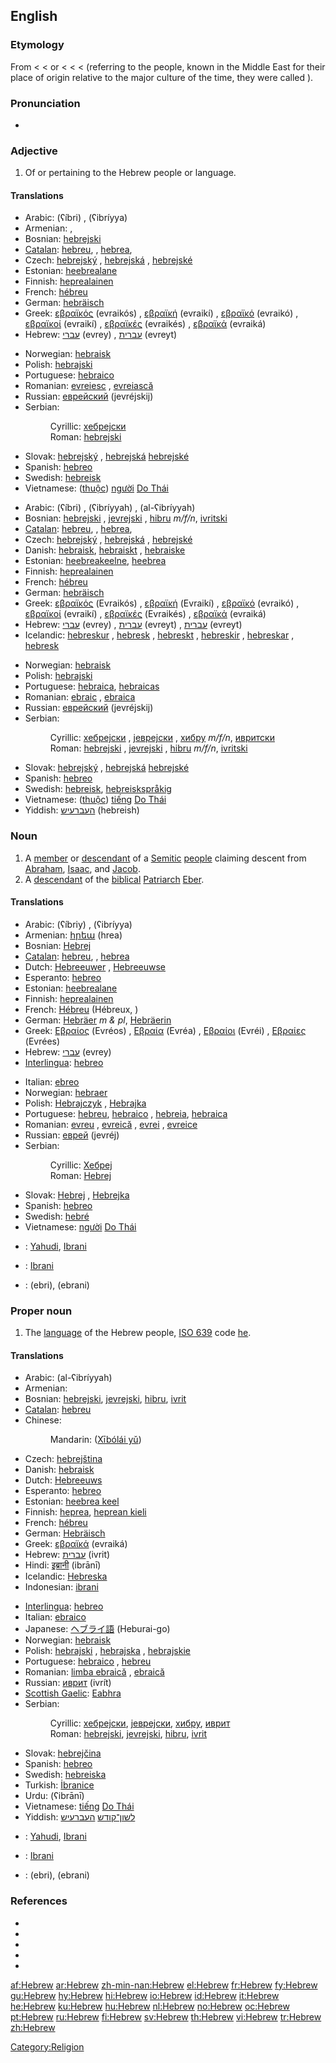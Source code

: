 {{interwiktionary|code=he}}
==English==

===Etymology===
From {{etyl|enm}} {{term|Ebreu|lang=enm}} < {{etyl|fro}} {{term|Ebreu|lang=fro}} < {{etyl|la}} {{term|Hebraeus|lang=la}} or {{term|Hebraic|lang=la}} <  {{etyl|grc}} {{term|sc=polytonic|Ἑβραῖος|tr=hebraios|lang=grc}} <  {{etyl|arc}} {{term|||tr='ibrāy|lang=arc}} < {{etyl|he}} {{term|sc=Hebr|עברי|tr=ʿIḇrî||traverse or pass over|lang=he}} (referring to the {{term|Ibri }} people, known in the Middle East for their place of origin relative to the major culture of the time, they were called {{term|Ibri||people from over on the other side of the Jordan river}}).

===Pronunciation===
* {{audio|en-us-Hebrew.ogg|Audio (US)}}

===Adjective===
{{en-adj|-}}

# Of or pertaining to the Hebrew people or language.

====Translations====
{{trans-top|pertaining to the people}}
* Arabic: {{Arab|[[عبري]]}} (ʕíbri) {{m}}, {{Arab|[[عبرية]]}} (ʕibríyya) {{f}}
* Armenian: {{t|hy|հրեական|sc=Armn|tr=hreakan}}, {{t|hy|եբրայական|sc=Armn|tr=ebrayakan}}
* Bosnian: [[hebrejski]] {{m}}
* [[Catalan]]: [[hebreu]], {{m}}, [[hebrea]],{{f}}
* Czech: [[hebrejský]] {{m}}, [[hebrejská]] {{f}}, [[hebrejské]] {{n}}
* Estonian: [[heebrealane]]
* Finnish: [[heprealainen]]
* French: [[hébreu]]
* German: [[hebräisch]]
* Greek: [[εβραϊκός]] (evraikós) {{m}}, [[εβραϊκή]] (evraikí) {{f}}, [[εβραϊκό]] (evraikó) {{n}}, [[εβραϊκοί]] (evraikí) {{m|p}}, [[εβραϊκές]] (evraikés) {{f|p}}, [[εβραϊκά]] (evraiká) {{n|p}}
* Hebrew: [[עברי]] (evrey) {{m}}, [[עברית]] (evreyt) {{f}}
{{trans-mid}}
* Norwegian: [[hebraisk]]
* Polish: [[hebrajski]]
* Portuguese: [[hebraico]]
* Romanian: [[evreiesc]] {{m}}, [[evreiască]] {{f}}
* Russian: [[еврейский]] (jevréjskij) {{m}}
* Serbian:
*: Cyrillic: [[хебрејски]] {{m}}
*: Roman: [[hebrejski]] {{m}}
* Slovak: [[hebrejský]] {{m}}, [[hebrejská]] {{f}} [[hebrejské]] {{n}}
* Spanish: [[hebreo]]
* Swedish: [[hebreisk]]
* Vietnamese: ([[thuộc]]) [[người]] [[Do Thái]]
{{trans-bottom}}

{{trans-top|pertaining to the language}}
* Arabic: {{Arab|[[عبري]]}} (ʕíbri) {{m}}, {{Arab|[[عبرية]]}} (ʕibríyyah) {{f}}, {{Arab|[[العبرية]]}} (al-ʕibríyyah) {{n}}
* Bosnian: [[hebrejski]] {{m}}, [[jevrejski]] {{m}}, [[hibru]] ''m/f/n'', [[ivritski]] {{m}}
* [[Catalan]]: [[hebreu]], {{m}}, [[hebrea]],{{f}}
* Czech: [[hebrejský]] {{m}}, [[hebrejská]] {{f}}, [[hebrejské]] {{n}}
* Danish: [[hebraisk]], [[hebraiskt]] {{n}}, [[hebraiske]] {{p}}
* Estonian: [[heebreakeelne]], [[heebrea]]
* Finnish: [[heprealainen]]
* French: [[hébreu]]
* German: [[hebräisch]]
* Greek: [[εβραϊκός]] (Evraikós) {{m}}, [[εβραϊκή]] (Evraikí) {{f}}, [[εβραϊκό]] (evraikó) {{n}}, [[εβραϊκοί]] (evraikí) {{m|p}}, [[εβραϊκές]] (Evraikés) {{f|p}}, [[εβραϊκά]] (evraiká) {{n|p}}
* Hebrew: [[עברי]] (evrey) {{m}}, [[עברית]] (evreyt) {{f}}, [[עברית]] (evreyt) {{n}}
* Icelandic: [[hebreskur]] {{m}}, [[hebresk]] {{f}}, [[hebreskt]] {{n}}, [[hebreskir]] {{m|p}}, [[hebreskar]] {{f|p}}, [[hebresk]] {{n|p}}
{{trans-mid}}
* Norwegian: [[hebraisk]]
* Polish: [[hebrajski]]
* Portuguese: [[hebraica]], [[hebraicas]] {{p}}
* Romanian: [[ebraic]] {{m}}, [[ebraica]] {{f}}
* Russian: [[еврейский]] (jevréjskij) {{m}}
* Serbian:
*: Cyrillic: [[хебрејски]] {{m}}, [[јеврејски]] {{m}}, [[хибру]] ''m/f/n'', [[ивритски]] {{m}}
*: Roman: [[hebrejski]] {{m}}, [[jevrejski]] {{m}}, [[hibru]] ''m/f/n'', [[ivritski]] {{m}}
* Slovak: [[hebrejský]] {{m}}, [[hebrejská]] {{f}} [[hebrejské]] {{n}}
* Spanish: [[hebreo]] {{m}}
* Swedish: [[hebreisk]], [[hebreiskspråkig]]
* Vietnamese: ([[thuộc]]) [[tiếng]] [[Do Thái]]
* Yiddish: [[העברעיש]] (hebreish)
{{trans-bottom}}

===Noun===
{{en-noun}}

# A [[member]] or [[descendant]] of a [[Semite|Semitic]] [[people]] claiming descent from [[Abraham]], [[Isaac]], and [[Jacob]].
# A [[descendant]] of the [[biblical]] [[Patriarch]] [[Eber]].

====Translations====
{{trans-top|person}}
* Arabic: {{Arab|[[عبري|عِبْرِيّ]]}} (ʕíbriy) {{m}}, {{Arab|[[عبرية]]}} (ʕibríyya) {{f}}
* Armenian: [[հրեա]] (hrea)
* Bosnian: [[Hebrej]] {{m}}
* [[Catalan]]: [[hebreu]], {{m}}, [[hebrea]] {{f}}
* Dutch: [[Hebreeuwer]] {{m}}, [[Hebreeuwse]] {{f}}
* Esperanto: [[hebreo]]
* Estonian: [[heebrealane]]
* Finnish: [[heprealainen]]
* French: [[Hébreu]] {{m}} (Hébreux, {{m|p}})
* German: [[Hebräer]] ''m & pl'', [[Hebräerin]] {{f}}
* Greek: [[Εβραίος]] (Evréos) {{m}}, [[Εβραία]] (Evréa) {{f}}, [[Εβραίοι]] (Evréi) {{m|p}}, [[Εβραίες]] (Evrées) {{f|p}}
* Hebrew: [[עברי]] (evrey)
* [[Interlingua]]: [[hebreo]]
{{trans-mid}}
* Italian: [[ebreo]] {{m}}
* Norwegian: [[hebraer]] {{m}}
* Polish: [[Hebrajczyk]] {{m}}, [[Hebrajka]] {{f}}
* Portuguese: [[hebreu]], [[hebraico]] {{m}}, [[hebreia]], [[hebraica]] {{f}}
* Romanian: [[evreu]] {{m}}, [[evreică]] {{f}}, [[evrei]] {{m|p}}, [[evreice]] {{f|p}}
* Russian: [[еврей]] (jevréj) {{m}}
* Serbian:
*: Cyrillic: [[Хебреј]] {{m}}
*: Roman: [[Hebrej]] {{m}}
* Slovak: [[Hebrej]] {{m}}, [[Hebrejka]] {{f}}
* Spanish: [[hebreo]]
* Swedish: [[hebré]]
* Vietnamese: [[người]] [[Do Thái]]
{{trans-bottom}}

{{checktrans-top}}
* {{ttbc|Indonesian}}: [[Yahudi]], [[Ibrani]]
* {{ttbc|Malay}}: [[Ibrani]]
* {{ttbc|Persian}}: {{fa-Arab|[[عبری]]}} (ebri), {{fa-Arab|[[عبرانی]]}} (ebrani)
{{checktrans-bottom}}

===Proper noun===
{{en-proper noun}}

# The [[language]] of the Hebrew people, [[ISO 639]] code [[he]].

====Translations====
{{trans-top|language}}
* Arabic: {{Arab|[[العبرية|العِبْرِيَّة]]}} (al-ʕibríyyah) {{f}}
* Armenian: {{t|hy|եբրայերեն|sc=Armn|tr=ebrayeren}}
* Bosnian: [[hebrejski]], [[jevrejski]], [[hibru]], [[ivrit]] {{m}}
* [[Catalan]]: [[hebreu]] {{m}}
* Chinese:
*: Mandarin: {{zh-ts|希伯來語|希伯来语}} ([[Xībólái yǔ]])
* Czech: [[hebrejština]] {{f}}
* Danish: [[hebraisk]]
* Dutch: [[Hebreeuws]] {{n}}
* Esperanto: [[hebreo]]
* Estonian: [[heebrea keel]]
* Finnish: [[heprea]], [[heprean kieli]]
* French: [[hébreu]] {{m}}
* German: [[Hebräisch]] {{n}}
* Greek: [[εβραϊκά]] (evraiká) {{n|p}}
* Hebrew: [[עברית]] (ivrit)
* Hindi: [[इब्रानी]] (ibrānī)
* Icelandic: [[Hebreska]]
* Indonesian: [[ibrani]]
{{trans-mid}}
* [[Interlingua]]: [[hebreo]]
* Italian: [[ebraico]] {{m}}
* Japanese: [[ヘブライ語]] (Heburai-go)
* Norwegian: [[hebraisk]]
* Polish: [[hebrajski]] {{m}}, [[hebrajska]] {{f}}, [[hebrajskie]] {{n}}
* Portuguese: [[hebraico]] {{m}}, [[hebreu]] {{m}}
* Romanian: [[limba ebraică]] {{f}}, [[ebraică]] {{f}}
* Russian: [[иврит]] (ivrít) {{m}}
* [[Scottish Gaelic]]: [[Eabhra]] {{f}}
* Serbian:
*: Cyrillic: [[хебрејски]], [[јеврејски]], [[хибру]], [[иврит]] {{m}}
*: Roman: [[hebrejski]], [[jevrejski]], [[hibru]], [[ivrit]] {{m}}
* Slovak: [[hebrejčina]] {{f}}
* Spanish: [[hebreo]] {{m}}
* Swedish: [[hebreiska]] {{c}}
* Turkish: [[İbranice]]
* Urdu: {{ur-Arab|[[عبرانی]]}} (ʕibrānī)
* Vietnamese: [[tiếng]] [[Do Thái]]
* Yiddish: [[לשון־קודש]] [[העברעיש]]
{{trans-bottom}}

{{checktrans-top}}
* {{ttbc|Indonesian}}: [[Yahudi]], [[Ibrani]]
* {{ttbc|Malay}}: [[Ibrani]]
* {{ttbc|Persian}}: {{fa-Arab|[[عبری]]}} (ebri), {{fa-Arab|[[عبرانی]]}} (ebrani)
{{checktrans-bottom}}

===References===
* {{pedialite|Hebrew language}}
* {{R:American Heritage 2000|Hebrew}}
* {{R:Dictionary.com|Hebrew}}
* {{R:WordNet 2003|Hebrew}}
* {{ISO 639|link=Ethnologue|1code=he|code=heb}}

[[Category:Religion]]

[[af:Hebrew]]
[[ar:Hebrew]]
[[zh-min-nan:Hebrew]]
[[el:Hebrew]]
[[fr:Hebrew]]
[[fy:Hebrew]]
[[gu:Hebrew]]
[[hy:Hebrew]]
[[hi:Hebrew]]
[[io:Hebrew]]
[[id:Hebrew]]
[[it:Hebrew]]
[[he:Hebrew]]
[[ku:Hebrew]]
[[hu:Hebrew]]
[[nl:Hebrew]]
[[no:Hebrew]]
[[oc:Hebrew]]
[[pt:Hebrew]]
[[ru:Hebrew]]
[[fi:Hebrew]]
[[sv:Hebrew]]
[[th:Hebrew]]
[[vi:Hebrew]]
[[tr:Hebrew]]
[[zh:Hebrew]]